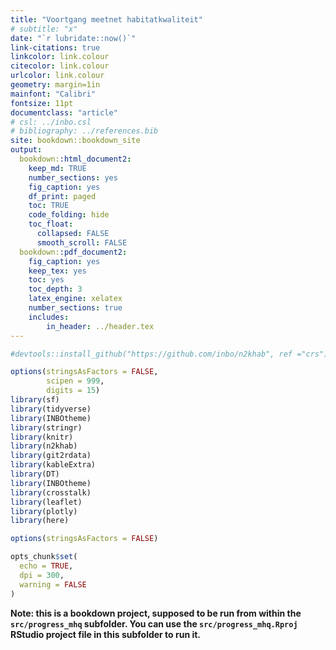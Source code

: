 ```yaml
---
title: "Voortgang meetnet habitatkwaliteit"
# subtitle: "x"
date: "`r lubridate::now()`"
link-citations: true
linkcolor: link.colour
citecolor: link.colour
urlcolor: link.colour
geometry: margin=1in
mainfont: "Calibri"
fontsize: 11pt
documentclass: "article"
# csl: ../inbo.csl
# bibliography: ../references.bib
site: bookdown::bookdown_site
output:
  bookdown::html_document2:
    keep_md: TRUE
    number_sections: yes
    fig_caption: yes
    df_print: paged
    toc: TRUE
    code_folding: hide
    toc_float:
      collapsed: FALSE
      smooth_scroll: FALSE
  bookdown::pdf_document2:
    fig_caption: yes
    keep_tex: yes
    toc: yes
    toc_depth: 3
    latex_engine: xelatex
    number_sections: true
    includes:
        in_header: ../header.tex
---
```


```r

#devtools::install_github("https://github.com/inbo/n2khab", ref ="crs")

options(stringsAsFactors = FALSE,
        scipen = 999, 
        digits = 15)
library(sf)
library(tidyverse)
library(INBOtheme)
library(stringr)
library(knitr)
library(n2khab)
library(git2rdata)
library(kableExtra)
library(DT)
library(INBOtheme)
library(crosstalk)
library(leaflet)
library(plotly)
library(here)

options(stringsAsFactors = FALSE)

opts_chunk$set(
  echo = TRUE,
  dpi = 300,
  warning = FALSE
)
```

**Note: this is a bookdown project, supposed to be run from within the `src/progress_mhq` subfolder. You can use the `src/progress_mhq.Rproj` RStudio project file in this subfolder to run it.**





